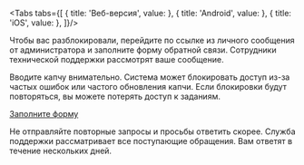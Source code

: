 
<Cut title="Доступ к микрофону и камере">

<Tabs tabs={[
  { title: 'Веб-версия', value: <TroubleshootingList3/> },
  { title: 'Android', value: <TroubleshootingList4/> },
  { title: 'iOS', value: <TroubleshootingList5/> },
]}/>

</Cut>

<Cut title="Мне заблокировали доступ">

Чтобы вас разблокировали, перейдите по ссылке из личного сообщения от администратора и заполните форму обратной связи. Сотрудники технической поддержки рассмотрят ваше сообщение.

Вводите капчу внимательно. Система может блокировать доступ из-за частых ошибок или частого обновления капчи. Если блокировки будут повторяться, вы можете потерять доступ к заданиям.

</Cut>

<Cut title="Другой вопрос">

[Заполните форму](../support?form-source=troubleshooting#contact)

<Note mode="note" title="Примечание">

Не отправляйте повторные запросы и просьбы ответить скорее. Служба поддержки рассматривает все поступающие обращения. Вам ответят в течение нескольких дней.

</Note>

</Cut>
